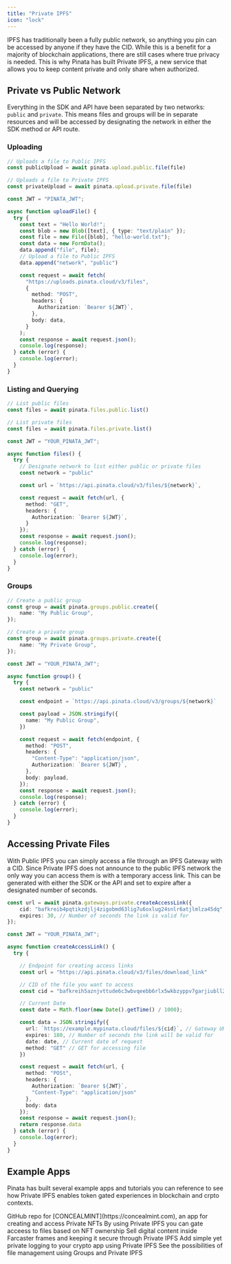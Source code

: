 ```yaml
---
title: "Private IPFS"
icon: "lock"
---
```


IPFS has traditionally been a fully public network, so anything you pin can be accessed by anyone if they have the CID. While this is a benefit for a majority of blockchain applications, there are still cases where true privacy is needed. This is why Pinata has built Private IPFS, a new service that allows you to keep content private and only share when authorized.

## Private vs Public Network

Everything in the SDK and API have been separated by two networks: `public` and `private`. This means files and groups will be in separate resources and will be accessed by designating the network in either the SDK method or API route.

### Uploading

<CodeGroup>

```typescript SDK
// Uploads a file to Public IPFS
const publicUpload = await pinata.upload.public.file(file)

// Uploads a file to Private IPFS
const privateUpload = await pinata.upload.private.file(file)
```

```typescript {11} API
const JWT = "PINATA_JWT";

async function uploadFile() {
  try {
    const text = "Hello World!";
    const blob = new Blob([text], { type: "text/plain" });
    const file = new File([blob], "hello-world.txt");
    const data = new FormData();
    data.append("file", file);
    // Upload a file to Public IPFS
    data.append("network", "public")

    const request = await fetch(
      "https://uploads.pinata.cloud/v3/files",
      {
        method: "POST",
        headers: {
          Authorization: `Bearer ${JWT}`,
        },
        body: data,
      }
    );
    const response = await request.json();
    console.log(response);
  } catch (error) {
    console.log(error);
  }
}
```

</CodeGroup>

### Listing and Querying

<CodeGroup>

```typescript SDK
// List public files
const files = await pinata.files.public.list()

// List private files
const files = await pinata.files.private.list()
```

```typescript {6,8} API
const JWT = "YOUR_PINATA_JWT";

async function files() {
  try {
    // Designate network to list either public or private files
    const network = "public"

    const url = `https://api.pinata.cloud/v3/files/${network}`,

    const request = await fetch(url, {
      method: "GET",
      headers: {
        Authorization: `Bearer ${JWT}`,
      }
    });
    const response = await request.json();
    console.log(response);
  } catch (error) {
    console.log(error);
  }
}
```

</CodeGroup>

### Groups

<CodeGroup>

```typescript SDK
// Create a public group
const group = await pinata.groups.public.create({
	name: "My Public Group",
});

// Create a private group
const group = await pinata.groups.private.create({
	name: "My Private Group",
});
```

```typescript {5,7} API
const JWT = "YOUR_PINATA_JWT";

async function group() {
  try {
    const network = "public"

    const endpoint = `https://api.pinata.cloud/v3/groups/${network}`

    const payload = JSON.stringify({
      name: "My Public Group",
    })

    const request = await fetch(endpoint, {
      method: "POST",
      headers: {
        "Content-Type": "application/json",
        Authorization: `Bearer ${JWT}`,
      },
      body: payload,
    });
    const response = await request.json();
    console.log(response);
  } catch (error) {
    console.log(error);
  }
}
```

</CodeGroup>


## Accessing Private Files

With Public IPFS you can simply access a file through an IPFS Gateway with a CID. Since Private IPFS does not announce to the public IPFS network the only way you can access them is with a temporary access link. This can be generated with either the SDK or the API and set to expire after a designated number of seconds.

<CodeGroup>

```typescript SDK
const url = await pinata.gateways.private.createAccessLink({
	cid: "bafkreib4pqtikzdjlj4zigobmd63lig7u6oxlug24snlr6atjlmlza45dq", // CID of the file to access
	expires: 30, // Number of seconds the link is valid for
});
```

```typescript API
const JWT = "YOUR_PINATA_JWT";

async function createAccessLink() {
  try {

    // Endpoint for creating access links
    const url = "https://api.pinata.cloud/v3/files/download_link"

    // CID of the file you want to access
    const cid = "bafkreih5aznjvttude6c3wbvqeebb6rlx5wkbzyppv7garjiubll2ceym4"

    // Current Date
  	const date = Math.floor(new Date().getTime() / 1000);

    const data = JSON.stringify({
      url: `https://example.mypinata.cloud/files/${cid}`, // Gateway URL for the file using /files/ in the path
      expires: 180, // Number of seconds the link will be valid for
      date: date, // Current date of request
      method: "GET" // GET for accessing file
    })

    const request = await fetch(url, {
      method: "POSt",
      headers: {
        Authorization: `Bearer ${JWT}`,
        "Content-Type": "application/json"
      },
      body: data
    });
    const response = await request.json();
    return response.data
  } catch (error) {
    console.log(error);
  }
}
```

</CodeGroup>

## Example Apps

Pinata has built several example apps and tutorials you can reference to see how Private IPFS enables token gated experiences in blockchain and crpto contexts.

<Card horizontal title="PinataCloud/concealmint-client" href="https://github.com/PinataCloud/concealmint-client" icon="github">
  GitHub repo for [CONCEALMINT](https://concealmint.com), an app for creating and access Private NFTs
</Card>

<CardGroup cols={2}>

<Card img="https://pinata.cloud/blog/content/images/size/w2000/format/avif/2024/12/781.png" title="Making Private NFTs" href="https://pinata.cloud/blog/making-private-nfts/">
  By using Private IPFS you can gate acceess to files based on NFT ownership
</Card>

<Card img="https://www.pinata.cloud/blog/content/images/size/w2000/format/avif/2024/10/Blog-19.png" title="How to Build a Farcaster Native Gumroad on Base" href="https://www.pinata.cloud/blog/how-to-build-a-farcaster-native-gumroad-on-base/">
  Sell digital content inside Farcaster frames and keeping it secure through Private IPFS
</Card>

<Card img="https://www.pinata.cloud/blog/content/images/size/w2000/format/avif/2025/01/1112.png" title="How To Build Simple Logging For Your Crypto App With Private IPFS" href="https://www.pinata.cloud/blog/how-to-build-simple-logging-for-your-crypto-app-with-private-ipfs/">
  Add simple yet private logging to your crypto app using Private IPFS
</Card>

<Card img="https://www.pinata.cloud/blog/content/images/size/w2000/format/avif/2024/10/Blog-20.png" title="Building a Macintosh-Inspired Retro File System in the Browser" href="https://www.pinata.cloud/blog/building-a-macintosh-inspired-retro-file-system-in-the-browser/">
  See the possibilities of file management using Groups and Private IPFS
</Card>


</CardGroup>
